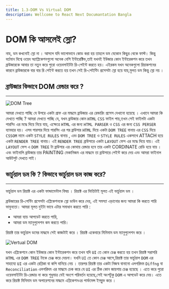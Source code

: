 ```yaml
---
title: 1.3-DOM Vs Virtual DOM
description: Wellcome to React Next Documantation Bangla
---
```


## <h1 className="bg-gradient-to-r from-blue-500 to-gray-100 inline-block text-transparent bg-clip-text text-5xl"> DOM কি আসলেই স্লো? </h1>

নাহ, ডম কখনোই স্লো না । আসলে যদি ভালোভাবে কোড করা হয় তাহলে ডম যেকোন কিছুর থেকে ফাস্ট। কিন্তু বর্তমান বিশ্বে ওয়েব অ্যাপ্লিকেশনগুলো অনেক বেশি ইন্টারেক্টিভ,তাই যখনই ইউজার কোন ইন্টারেকশন করে তখন ব্রাউজারকে আবার তা নতুন করে পুরো ওয়েবসাইটটা রি-পেইন্ট করতে হয়। এইরকম যখন অনেকগুলো রিয়াকশনের কারনে ব্রাউজারকে বার বার রি পেইন্ট করতে হয় তখন সেই রি-পেইন্টিং প্রসেসটা স্লো হয়ে যায়,মুলত ডম কিন্তু স্লো নয় ।

## ব্রাউজার কিভাবে DOM রেন্ডার করে ?

---

![DOM Tree](../../../../public/DOM.png)

আমরা দেখতে পাচ্ছি যে উপরে একটা গ্রাফ এর মাদ্ধমে ব্রাউজার এর রেন্ডারিং প্রসেস দেখানো হয়েছে । এখানে আমরা কি দেখতে পাচ্ছি ? আমরা দেখতে পাচ্ছি যে, যখন ব্রাউজার কোন `HTML` `CSS` ফাইল পায়,তখন সেই ফাইলটা একটা পারসিং এর মদ্ধে দিয়ে নিয়ে যায়, এক্ষেত্রে `HTML` এর জন্য `HTML PARSER` ও `CSS` এর জন্য `CSS PERSER` ব্যাবহার হয়। এসব পারসার দিয়ে পারসিং এর পর ব্রাউসার `HTML` দিয়ে একটা `DOM TREE` বানায় এর `CSS` দিয়ে `CSSOM` নামে একটা `STYLE RULES` বানায় , এবং `DOM TREE` ও `STYLE RULES` একসাথে ATTACH হয়ে একটা `RENDER TREE` বানায়। এই `RENDER TREE` ব্রাউসারে একটা `LAYOUT` ফেস এর মদ্ধে দিয়ে যায়। এই `LAYOUT` ফেস এ `DOM TREE` টা ব্রাউসার এর কোথায় রেন্ডার হবে তার একটা CORDINATE রেডি হয়ে যায় । এবং ফাইনালি ব্রাউজার তার PAINTING মেকানিজম এর মাদ্ধমে তা ব্রাউসারে পেইন্ট করে দেয় এবং আমরা ফাইনাল আউটপুট দেখতে পাই।

## ভার্চুয়াল ডম কি ? কিভাবে ভার্চুয়াল ডম কাজ করে?

---

ভার্চুয়াল ডম রিয়াক্ট এর একটা ফান্ডামেন্টাল বিষয় । রিয়াক্ট এর ভিত্তিটাই মূলত এই ভার্চুয়াল ডম ।

ব্রাউজারের রি-পেন্টিং প্রসেসটা এপ্লিকেশনকে স্লো ডাউন করে দেয়, এই সমস্যা এড়ানোর জন্য আমরা কি করতে পারি ভাবুনতো। আমরা মূলত দুইটা ভাবে এটার সমাধান করতে পারি :

- আমরা ব্যাচ আপডেট করতে পারি,
- আমরা ডম ম্যানুপুলেশন কম করতে পারি।

রিয়াক্ট তার ভার্চুয়াল ডমের মাদ্ধমে সেই কাজটাই করে । রিয়াক্ট একেবারে মিনিমাম ডম ম্যানুপুলেশন করে ।

![Vertual DOM](../../../../public/dif.png)

যখন এপ্লিকেশনে কোন ইউজার কোন ইন্টারেকশন করে তখন যদি `UI` তে কোন চেঞ্জ করতে হয় তখন রিয়াক্ট সরাসরি `HTML` এর `DOM TREE` টাকে চেঞ্জ করে দেয়না। যখনি `UI` তে কোন চেঞ্জ আসে,রিয়াক্ট তার ভার্চুয়াল `DOM` এর সাহায্যে `UI` এর একটা রেপ্লিকা বা কপি বানিয়ে নেয় । তারপর রিয়াক্ট তার একটা নিজস্ব বানানো এলগরিদম `Diffng` বা `Reconciliation` এলগরিদম এর মাদ্ধমে চেক করে যে `UI` এর ঠিক কোন জায়গায় চেঞ্জ হয়েছে । এতে করে পুরো ওয়েবসাইটটা রি-রেন্ডার না করে শুধুমাত্র যেই অংশে পরিবর্তন হয়েছে,সেই অংশটুকু `DOM` এ আপডেট করে দেয়। এতে করে রিয়াক্ট মিনিমাম ডম অপারেশনের মাদ্ধমে এপ্লিকেশনএর পার্ফমেন্স ইম্প্রুভ করে ।
